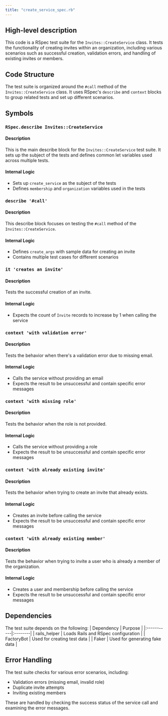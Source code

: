 ```yaml
---
title: "create_service_spec.rb"
---
```


## High-level description
This code is a RSpec test suite for the `Invites::CreateService` class. It tests the functionality of creating invites within an organization, including various scenarios such as successful creation, validation errors, and handling of existing invites or members.

## Code Structure
The test suite is organized around the `#call` method of the `Invites::CreateService` class. It uses RSpec's `describe` and `context` blocks to group related tests and set up different scenarios.

## Symbols

### `RSpec.describe Invites::CreateService`
#### Description
This is the main describe block for the `Invites::CreateService` test suite. It sets up the subject of the tests and defines common let variables used across multiple tests.

#### Internal Logic
- Sets up `create_service` as the subject of the tests
- Defines `membership` and `organization` variables used in the tests

### `describe '#call'`
#### Description
This describe block focuses on testing the `#call` method of the `Invites::CreateService`.

#### Internal Logic
- Defines `create_args` with sample data for creating an invite
- Contains multiple test cases for different scenarios

### `it 'creates an invite'`
#### Description
Tests the successful creation of an invite.

#### Internal Logic
- Expects the count of `Invite` records to increase by 1 when calling the service

### `context 'with validation error'`
#### Description
Tests the behavior when there's a validation error due to missing email.

#### Internal Logic
- Calls the service without providing an email
- Expects the result to be unsuccessful and contain specific error messages

### `context 'with missing role'`
#### Description
Tests the behavior when the role is not provided.

#### Internal Logic
- Calls the service without providing a role
- Expects the result to be unsuccessful and contain specific error messages

### `context 'with already existing invite'`
#### Description
Tests the behavior when trying to create an invite that already exists.

#### Internal Logic
- Creates an invite before calling the service
- Expects the result to be unsuccessful and contain specific error messages

### `context 'with already existing member'`
#### Description
Tests the behavior when trying to invite a user who is already a member of the organization.

#### Internal Logic
- Creates a user and membership before calling the service
- Expects the result to be unsuccessful and contain specific error messages

## Dependencies
The test suite depends on the following:
| Dependency | Purpose |
|:-----------|:--------|
| rails_helper | Loads Rails and RSpec configuration |
| FactoryBot | Used for creating test data |
| Faker | Used for generating fake data |

## Error Handling
The test suite checks for various error scenarios, including:
- Validation errors (missing email, invalid role)
- Duplicate invite attempts
- Inviting existing members

These are handled by checking the success status of the service call and examining the error messages.